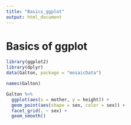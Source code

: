 ```yaml
---
title: "Basics_ggplot"
output: html_document
---
```


# Basics of ggplot

```r
library(ggplot2)
library(dplyr)
data(Galton, package = "mosaicData")
```

```r
names(Galton)
```

```r
Galton %>%
  ggplot(aes(x = mother, y = height)) +
  geom_point(aes(shape = sex, color = sex)) +
  facet_grid(. ~ sex) +
  geom_smooth()
```